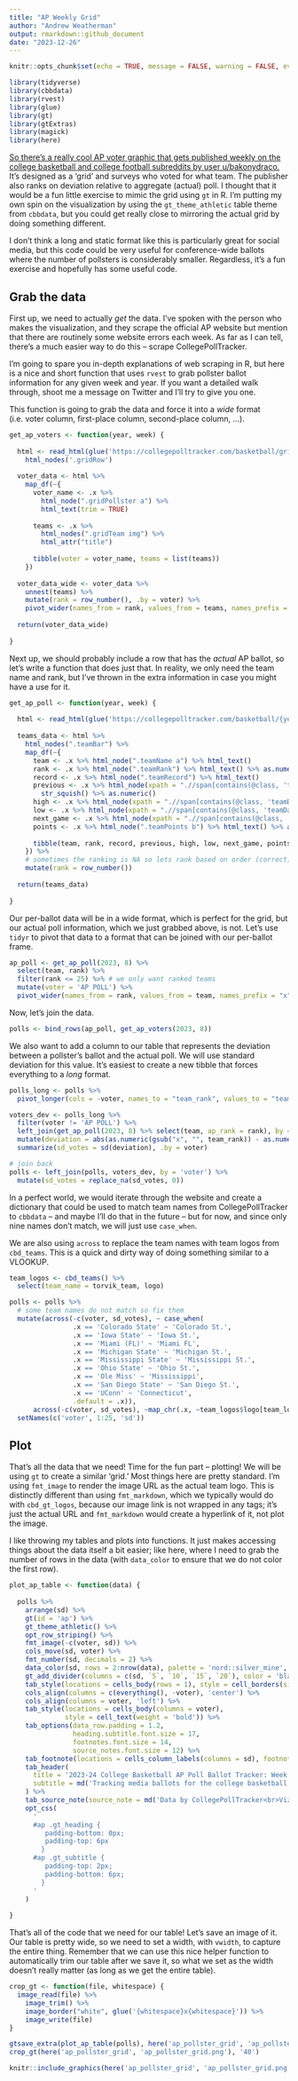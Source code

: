 ```yaml
---
title: "AP Weekly Grid"
author: "Andrew Weatherman"
output: rmarkdown::github_document
date: "2023-12-26"
---
```


```r
knitr::opts_chunk$set(echo = TRUE, message = FALSE, warning = FALSE, eval = FALSE)
```

```r
library(tidyverse)
library(cbbdata)
library(rvest)
library(glue)
library(gt)
library(gtExtras)
library(magick)
library(here)
```

[So there's a really cool AP voter graphic that gets published weekly on the college basketball and college football subreddits by user u/bakonydraco.](https://www.reddit.com/r/CollegeBasketball/comments/18lptk9/all_ap_voter_ballots_week_7/) It's designed as a 'grid' and surveys who voted for what team. The publisher also ranks on deviation relative to aggregate (actual) poll. I thought that it would be a fun little exercise to mimic the grid using `gt` in R. I'm putting my own spin on the visualization by using the `gt_theme_athletic` table theme from `cbbdata`, but you could get really close to mirroring the actual grid by doing something different.

I don't think a long and static format like this is particularly great for social media, but this code could be very useful for conference-wide ballots where the number of pollsters is considerably smaller. Regardless, it's a fun exercise and hopefully has some useful code.

## Grab the data

First up, we need to actually *get* the data. I've spoken with the person who makes the visualization, and they scrape the official AP website but mention that there are routinely some website errors each week. As far as I can tell, there's a much easier way to do this -- scrape CollegePollTracker.

I'm going to spare you in-depth explanations of web scraping in R, but here is a nice and short function that uses `rvest` to grab pollster ballot information for any given week and year. If you want a detailed walk through, shoot me a message on Twitter and I'll try to give you one.

This function is going to grab the data and force it into a *wide* format (i.e. voter column, first-place column, second-place column, ...).

```r
get_ap_voters <- function(year, week) {
  
  html <- read_html(glue('https://collegepolltracker.com/basketball/grid/{year}/week-{week}')) %>% 
    html_nodes('.gridRow')
  
  voter_data <- html %>%
    map_df(~{
      voter_name <- .x %>%
        html_node(".gridPollster a") %>%
        html_text(trim = TRUE)
      
      teams <- .x %>%
        html_nodes(".gridTeam img") %>% 
        html_attr("title")
      
      tibble(voter = voter_name, teams = list(teams))
    }) 
  
  voter_data_wide <- voter_data %>%
    unnest(teams) %>%
    mutate(rank = row_number(), .by = voter) %>%
    pivot_wider(names_from = rank, values_from = teams, names_prefix = "x")
  
  return(voter_data_wide)
  
}
```

Next up, we should probably include a row that has the *actual* AP ballot, so let's write a function that does just that. In reality, we only need the team name and rank, but I've thrown in the extra information in case you might have a use for it.

```r
get_ap_poll <- function(year, week) {
  
  html <- read_html(glue('https://collegepolltracker.com/basketball/{year}/week-{week}'))
  
  teams_data <- html %>%
    html_nodes(".teamBar") %>%
    map_df(~{
      team <- .x %>% html_node(".teamName a") %>% html_text()
      rank <- .x %>% html_node(".teamRank") %>% html_text() %>% as.numeric()
      record <- .x %>% html_node(".teamRecord") %>% html_text()
      previous <- .x %>% html_node(xpath = ".//span[contains(@class, 'teamDataLabel') and contains(text(), 'Previous:')]/following-sibling::text()[1]") %>% html_text() %>% 
        str_squish() %>% as.numeric()
      high <- .x %>% html_node(xpath = ".//span[contains(@class, 'teamDataLabel') and contains(text(), 'High:')]/following-sibling::span[@class='rName']") %>% html_text()
      low <- .x %>% html_node(xpath = ".//span[contains(@class, 'teamDataLabel') and contains(text(), 'Low:')]/following-sibling::span[@class='rName']") %>% html_text()
      next_game <- .x %>% html_node(xpath = ".//span[contains(@class, 'teamDataLabel') and contains(text(), 'Next:')]/following-sibling::text()[1]") %>% html_text()
      points <- .x %>% html_node(".teamPoints b") %>% html_text() %>% as.numeric()
      
      tibble(team, rank, record, previous, high, low, next_game, points)
    }) %>% 
    # sometimes the ranking is NA so lets rank based on order (correct)
    mutate(rank = row_number())
  
  return(teams_data)
  
}
```

Our per-ballot data will be in a wide format, which is perfect for the grid, but our actual poll information, which we just grabbed above, is not. Let's use `tidyr` to pivot that data to a format that can be joined with our per-ballot frame.

```r
ap_poll <- get_ap_poll(2023, 8) %>% 
  select(team, rank) %>% 
  filter(rank <= 25) %>% # we only want ranked teams
  mutate(voter = 'AP POLL') %>% 
  pivot_wider(names_from = rank, values_from = team, names_prefix = "x")
```

Now, let's join the data.

```r
polls <- bind_rows(ap_poll, get_ap_voters(2023, 8))
```

We also want to add a column to our table that represents the deviation between a pollster's ballot and the actual poll. We will use standard deviation for this value. It's easiest to create a new tibble that forces everything to a *long* format.

```r
polls_long <- polls %>%
  pivot_longer(cols = -voter, names_to = "team_rank", values_to = "team")

voters_dev <- polls_long %>% 
  filter(voter != 'AP POLL') %>% 
  left_join(get_ap_poll(2023, 8) %>% select(team, ap_rank = rank), by = "team") %>% 
  mutate(deviation = abs(as.numeric(gsub("x", "", team_rank)) - as.numeric(gsub("x", "", ap_rank)))) %>% 
  summarize(sd_votes = sd(deviation), .by = voter)

# join back
polls <- left_join(polls, voters_dev, by = 'voter') %>% 
  mutate(sd_votes = replace_na(sd_votes, 0))
```

In a perfect world, we would iterate through the website and create a dictionary that could be used to match team names from CollegePollTracker to `cbbdata` -- and maybe I'll do that in the future -- but for now, and since only nine names don't match, we will just use `case_when`.

We are also using `across` to replace the team names with team logos from `cbd_teams`. This is a quick and dirty way of doing something similar to a VLOOKUP.

```r
team_logos <- cbd_teams() %>% 
  select(team_name = torvik_team, logo)

polls <- polls %>%
  # some team names do not match so fix them
  mutate(across(-c(voter, sd_votes), ~ case_when(
                .x == 'Colorado State' ~ 'Colorado St.',
                .x == 'Iowa State' ~ 'Iowa St.',
                .x == 'Miami (FL)' ~ 'Miami FL',
                .x == 'Michigan State' ~ 'Michigan St.',
                .x == 'Mississippi State' ~ 'Mississippi St.',
                .x == 'Ohio State' ~ 'Ohio St.',
                .x == 'Ole Miss' ~ 'Mississippi',
                .x == 'San Diego State' ~ 'San Diego St.',
                .x == 'UConn' ~ 'Connecticut',
                .default = .x)),
      across(-c(voter, sd_votes), ~map_chr(.x, ~team_logos$logo[team_logos$team_name == .x]))) %>% 
  setNames(c('voter', 1:25, 'sd'))
```

## Plot

That's all the data that we need! Time for the fun part -- plotting! We will be using `gt` to create a similar 'grid.' Most things here are pretty standard. I'm using `fmt_image` to render the image URL as the actual team logo. This is distinctly different than using `fmt_markdown`, which we typically would do with `cbd_gt_logos`, because our image link is not wrapped in any tags; it's just the actual URL and `fmt_markdown` would create a hyperlink of it, not plot the image.

I like throwing my tables and plots into functions. It just makes accessing things about the data itself a bit easier; like here, where I need to grab the number of rows in the data (with `data_color` to ensure that we do not color the first row).

```r
plot_ap_table <- function(data) {
  
  polls %>% 
    arrange(sd) %>% 
    gt(id = 'ap') %>% 
    gt_theme_athletic() %>% 
    opt_row_striping() %>% 
    fmt_image(-c(voter, sd)) %>% 
    cols_move(sd, voter) %>% 
    fmt_number(sd, decimals = 2) %>% 
    data_color(sd, rows = 2:nrow(data), palette = 'nord::silver_mine', domain = 0:max(data$sd) + 0.5) %>% 
    gt_add_divider(columns = c(sd, `5`, `10`, `15`, `20`), color = 'black', include_labels = FALSE) %>%
    tab_style(locations = cells_body(rows = 1), style = cell_borders(sides = 'bottom', color = 'black', weight = px(1.5))) %>% 
    cols_align(columns = c(everything(), -voter), 'center') %>% 
    cols_align(columns = voter, 'left') %>% 
    tab_style(locations = cells_body(columns = voter),
              style = cell_text(weight = 'bold')) %>% 
    tab_options(data_row.padding = 1.2,
                heading.subtitle.font.size = 17,
                footnotes.font.size = 14,
                source_notes.font.size = 12) %>% 
    tab_footnote(locations = cells_column_labels(columns = sd), footnote = md("'SD' indicates the standard deviation of a voter's rankings from the AP poll Higher SD values mean greater divergence from<br>the AP poll, while lower values suggest closer alignment.")) %>% 
    tab_header(
      title = '2023-24 College Basketball AP Poll Ballot Tracker: Week 9 (Dec. 25)',
      subtitle = md('Tracking media ballots for the college basketball Associated Press (AP) poll during the week of December 18 - December 25, 2023.<br>Pollsters are sorted by standard deviation relative to aggregate poll.')
    ) %>% 
    tab_source_note(source_note = md('Data by CollegePollTracker<br>Viz. + Analysis by @andreweatherman (inspiration from u/bakonydraco)')) %>% 
    opt_css(
      '
      #ap .gt_heading {
         padding-bottom: 0px;
         padding-top: 6px
        }
      #ap .gt_subtitle {
         padding-top: 2px;
         padding-bottom: 6px;
        }
      '
    )
  
}
```

That's all of the code that we need for our table! Let's save an image of it. Our table is pretty wide, so we need to set a width, with `vwidth`, to capture the entire thing. Remember that we can use this nice helper function to automatically trim our table after we save it, so what we set as the width doesn't really matter (as long as we get the entire table).

```r
crop_gt <- function(file, whitespace) {
  image_read(file) %>% 
    image_trim() %>% 
    image_border("white", glue('{whitespace}x{whitespace}')) %>% 
    image_write(file)
}

gtsave_extra(plot_ap_table(polls), here('ap_pollster_grid', 'ap_pollster_grid.png'), vwidth = 1200, zoom = 3)
crop_gt(here('ap_pollster_grid', 'ap_pollster_grid.png'), '40')
```

```r
knitr::include_graphics(here('ap_pollster_grid', 'ap_pollster_grid.png'))
```

